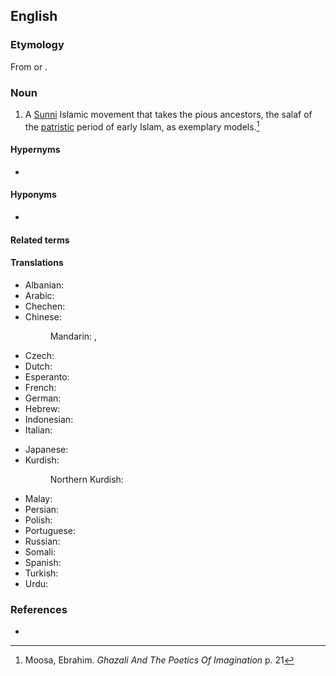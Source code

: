 ==English==

===Etymology===
From {{af|en|Salafi|-ism}} or {{af|en|salaf|-ism}}.

===Noun===
{{en-noun|-}}

# {{lb|en|Islam}} A [[Sunni]] Islamic movement that takes the pious ancestors, the salaf of the [[patristic]] period of early Islam, as exemplary models.<ref>Moosa, Ebrahim. ''Ghazali And The Poetics Of Imagination'' {{ISBN|0-8078-5612-6}} p. 21</ref>

====Hypernyms====
* {{l|en|Sunni Islam}}

====Hyponyms====
* {{l|en|Wahhabism}}

====Related terms====
{{rel3
|en|Salafi
|Salafist
|Salafiyya
}}

====Translations====
{{trans-top|a Sunni Islamic movement}}
* Albanian: {{t-needed|sq}}
* Arabic: {{t|ar|سَلَفِيَّة|f}}
* Chechen: {{t-needed|ce}}
* Chinese:
*: Mandarin: {{t|cmn|沙拉菲主義|sc=Hani}}, {{t|cmn|沙拉菲主义|tr=shālāfēizhǔyì|sc=Hani}}
* Czech: {{t|cs|salafismus|m}}
* Dutch: {{t+|nl|salafisme|n}}
* Esperanto: {{t|eo|salafismo}}
* French: {{t+|fr|salafisme|m}}
* German: {{t+|de|Salafismus|m}}
* Hebrew: {{t-needed|he}}
* Indonesian: {{t-needed|id}}
* Italian: {{t|it|salafismo|m}}
{{trans-mid}}
* Japanese: {{t|ja|サラフィズム|tr=sarafizumu|sc=Jpan}}
* Kurdish:
*: Northern Kurdish: {{t-needed|kmr}}
* Malay: {{t-needed|ms}}
* Persian: {{t-needed|fa}}
* Polish: {{t|pl|salafizm|m}}
* Portuguese: {{t|pt|salafismo|m}}
* Russian: {{t+|ru|салафи́зм|m}}
* Somali: {{t-needed|so}}
* Spanish: {{t|es|salafismo|m}}
* Turkish: {{t|tr|Selefilik}}
* Urdu: {{t-needed|ur}}
{{trans-bottom}}

===References===
<references/>
* {{pedia}}